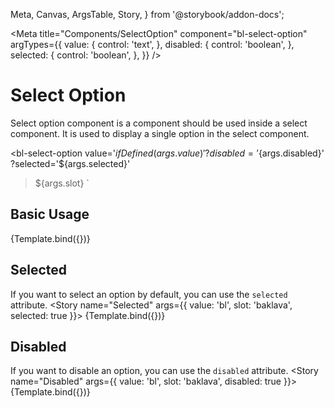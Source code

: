   Meta,
  Canvas,
  ArgsTable,
  Story,
} from '@storybook/addon-docs';

<Meta
  title="Components/SelectOption"
  component="bl-select-option"
  argTypes={{
    value: {
      control: 'text',
    },
    disabled: {
      control: 'boolean',
    },
    selected: {
      control: 'boolean',
    },
  }}
/>

# Select Option
Select option component is a component should be used inside a select component. It is used to display a single option in the select component.

  <bl-select-option
    value='${ifDefined(args.value)}'
    ?disabled='${args.disabled}'
    ?selected='${args.selected}'
  >${args.slot}</bl-select-option>
`

## Basic Usage
<Canvas>
  <Story name="Basic Usage" args={{ value: 'bl', slot: 'baklava' }}>
    {Template.bind({})}
  </Story>
</Canvas>

## Selected
If you want to select an option by default, you can use the `selected` attribute.
<Canvas>
  <Story name="Selected" args={{ value: 'bl', slot: 'baklava', selected: true }}>
    {Template.bind({})}
  </Story>
</Canvas>

## Disabled
If you want to disable an option, you can use the `disabled` attribute.
<Canvas>
  <Story name="Disabled" args={{ value: 'bl', slot: 'baklava', disabled: true }}>
    {Template.bind({})}
  </Story>
</Canvas>


<ArgsTable of="bl-select-option" />
